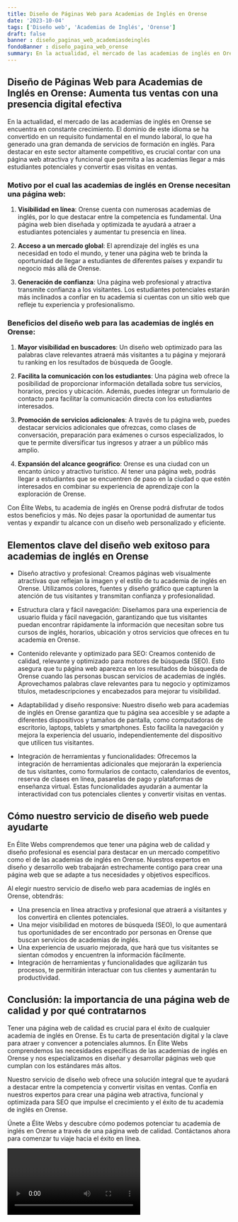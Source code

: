 ```yaml
---
title: Diseño de Páginas Web para Academias de Inglés en Orense
date: '2023-10-04'
tags: ['Diseño web', 'Academias de Inglés', 'Orense']
draft: false
banner : diseño_paginas_web_academiasdeinglés
fondoBanner : diseño_pagina_web_orense
summary: En la actualidad, el mercado de las academias de inglés en Orense se encuentra en constante crecimiento. El dominio de este idioma se ha convertido en un requisito fundamental en el mundo laboral, lo que ha generado una gran demanda de servicios de formación en inglés. Para destacar en este sector altamente competitivo, es crucial contar con una página web atractiva y funcional que permita a las academias llegar a más estudiantes potenciales y convertir esas visitas en ventas.
---
```


## Diseño de Páginas Web para Academias de Inglés en Orense: Aumenta tus ventas con una presencia digital efectiva

En la actualidad, el mercado de las academias de inglés en Orense se encuentra en constante crecimiento. El dominio de este idioma se ha convertido en un requisito fundamental en el mundo laboral, lo que ha generado una gran demanda de servicios de formación en inglés. Para destacar en este sector altamente competitivo, es crucial contar con una página web atractiva y funcional que permita a las academias llegar a más estudiantes potenciales y convertir esas visitas en ventas.

### Motivo por el cual las academias de inglés en Orense necesitan una página web:

1. **Visibilidad en línea**: Orense cuenta con numerosas academias de inglés, por lo que destacar entre la competencia es fundamental. Una página web bien diseñada y optimizada te ayudará a atraer a estudiantes potenciales y aumentar tu presencia en línea.

2. **Acceso a un mercado global**: El aprendizaje del inglés es una necesidad en todo el mundo, y tener una página web te brinda la oportunidad de llegar a estudiantes de diferentes países y expandir tu negocio más allá de Orense.

3. **Generación de confianza**: Una página web profesional y atractiva transmite confianza a los visitantes. Los estudiantes potenciales estarán más inclinados a confiar en tu academia si cuentas con un sitio web que refleje tu experiencia y profesionalismo.

### Beneficios del diseño web para las academias de inglés en Orense:

1. **Mayor visibilidad en buscadores**: Un diseño web optimizado para las palabras clave relevantes atraerá más visitantes a tu página y mejorará tu ranking en los resultados de búsqueda de Google.

2. **Facilita la comunicación con los estudiantes**: Una página web ofrece la posibilidad de proporcionar información detallada sobre tus servicios, horarios, precios y ubicación. Además, puedes integrar un formulario de contacto para facilitar la comunicación directa con los estudiantes interesados.

3. **Promoción de servicios adicionales**: A través de tu página web, puedes destacar servicios adicionales que ofrezcas, como clases de conversación, preparación para exámenes o cursos especializados, lo que te permite diversificar tus ingresos y atraer a un público más amplio.

4. **Expansión del alcance geográfico**: Orense es una ciudad con un encanto único y atractivo turístico. Al tener una página web, podrás llegar a estudiantes que se encuentren de paso en la ciudad o que estén interesados en combinar su experiencia de aprendizaje con la exploración de Orense.

Con Élite Webs, tu academia de inglés en Orense podrá disfrutar de todos estos beneficios y más. No dejes pasar la oportunidad de aumentar tus ventas y expandir tu alcance con un diseño web personalizado y eficiente.

<GifSeo />

<Cta />

## Elementos clave del diseño web exitoso para academias de inglés en Orense

- Diseño atractivo y profesional: Creamos páginas web visualmente atractivas que reflejan la imagen y el estilo de tu academia de inglés en Orense. Utilizamos colores, fuentes y diseño gráfico que capturen la atención de tus visitantes y transmitan confianza y profesionalidad.

- Estructura clara y fácil navegación: Diseñamos para una experiencia de usuario fluida y fácil navegación, garantizando que tus visitantes puedan encontrar rápidamente la información que necesitan sobre tus cursos de inglés, horarios, ubicación y otros servicios que ofreces en tu academia en Orense.

- Contenido relevante y optimizado para SEO: Creamos contenido de calidad, relevante y optimizado para motores de búsqueda (SEO). Esto asegura que tu página web aparezca en los resultados de búsqueda de Orense cuando las personas buscan servicios de academias de inglés. Aprovechamos palabras clave relevantes para tu negocio y optimizamos títulos, metadescripciones y encabezados para mejorar tu visibilidad.

- Adaptabilidad y diseño responsive: Nuestro diseño web para academias de inglés en Orense garantiza que tu página sea accesible y se adapte a diferentes dispositivos y tamaños de pantalla, como computadoras de escritorio, laptops, tablets y smartphones. Esto facilita la navegación y mejora la experiencia del usuario, independientemente del dispositivo que utilicen tus visitantes.

- Integración de herramientas y funcionalidades: Ofrecemos la integración de herramientas adicionales que mejorarán la experiencia de tus visitantes, como formularios de contacto, calendarios de eventos, reserva de clases en línea, pasarelas de pago y plataformas de enseñanza virtual. Estas funcionalidades ayudarán a aumentar la interactividad con tus potenciales clientes y convertir visitas en ventas.

## Cómo nuestro servicio de diseño web puede ayudarte

En Élite Webs comprendemos que tener una página web de calidad y diseño profesional es esencial para destacar en un mercado competitivo como el de las academias de inglés en Orense. Nuestros expertos en diseño y desarrollo web trabajarán estrechamente contigo para crear una página web que se adapte a tus necesidades y objetivos específicos.

Al elegir nuestro servicio de diseño web para academias de inglés en Orense, obtendrás:

- Una presencia en línea atractiva y profesional que atraerá a visitantes y los convertirá en clientes potenciales.
- Una mejor visibilidad en motores de búsqueda (SEO), lo que aumentará tus oportunidades de ser encontrado por personas en Orense que buscan servicios de academias de inglés.
- Una experiencia de usuario mejorada, que hará que tus visitantes se sientan cómodos y encuentren la información fácilmente.
- Integración de herramientas y funcionalidades que agilizarán tus procesos, te permitirán interactuar con tus clientes y aumentarán tu productividad.

## Conclusión: la importancia de una página web de calidad y por qué contratarnos

Tener una página web de calidad es crucial para el éxito de cualquier academia de inglés en Orense. Es tu carta de presentación digital y la clave para atraer y convencer a potenciales alumnos. En Élite Webs comprendemos las necesidades específicas de las academias de inglés en Orense y nos especializamos en diseñar y desarrollar páginas web que cumplan con los estándares más altos.

Nuestro servicio de diseño web ofrece una solución integral que te ayudará a destacar entre la competencia y convertir visitas en ventas. Confía en nuestros expertos para crear una página web atractiva, funcional y optimizada para SEO que impulse el crecimiento y el éxito de tu academia de inglés en Orense.

Únete a Élite Webs y descubre cómo podemos potenciar tu academia de inglés en Orense a través de una página web de calidad. Contáctanos ahora para comenzar tu viaje hacia el éxito en línea.

<Video />

<CtaBot job='Academias de Inglés' city='Orense'/>

<Gmaps query='Orense+españa+maps' />